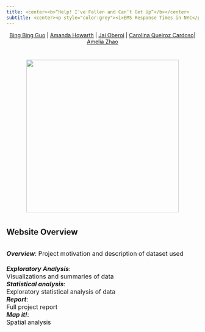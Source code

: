 ```yaml
---
title: <center><b>“Help! I’ve Fallen and Can’t Get Up”</b></center>
subtitle: <center><p style="color:grey"><i>EMS Response Times in NYC</p></i></center>
---
```

<center>[Bing Bing Guo](https://bg2645.github.io/) | [Amanda Howarth](https://amandahowarth.github.io/) | [Jai Oberoi](https://jaioberoi.github.io/) | [Carolina Queiroz Cardoso](https://cq2207.github.io/)| [Amelia Zhao](https://amzhao.github.io/)</center>

# 
# 

<center>

<img src="images/help_meme.jpg" width="400px" height="auto">

</center>


#

<h2> Website Overview </h2>

<br>
<font size="3">
<i><b>Overview</b></i>: Project motivation and description of dataset used</br> <br>
<i><b>Exploratory Analysis</b></i>: </br> Visualizations and summaries of data<br>
<i><b>Statistical analysis</b></i>: </br> Exploratory statistical analysis of data<br>
<i><b>Report</b></i>: </br> Full project report <br>
<i><b>Map it!</b></i>: </br> Spatial analysis <br>
</font>





